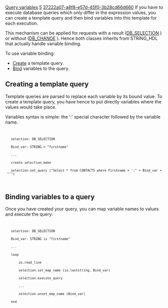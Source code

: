 [[Property:title|Query variables]]
[[Property:weight|5]]
[[Property:uuid|37222a07-a8f8-e57d-45f0-3b28cd66d660]]
If you have to execute database queries which only differ in the expression values, you can create a template query and then bind variables into this template for each execution.

This mechanism can be applied for requests with a result ([[ref:/libraries/store/reference/db_selection_chart|DB_SELECTION]] ) or without ([[ref:/libraries/store/reference/db_change_chart|DB_CHANGE]] ). Hence both classes inherits from STRING_HDL that actually handle variable binding.

To use variable binding:
*  [[#create|Create]]  a template query. 
*  [[#bind|Bind]]  variables to the query. 

==Creating a template query==

Template queries are parsed to replace each variable by its bound value. To create a template query, you have hence to put directly variables where the values would take place.

Variables syntax is simple: the ':' special character followed by the variable name.
<code>
	selection: DB_SELECTION
	Bind_var: STRING = "firstname"
	...
	create selection.make
	selection.set_query ("Select * from CONTACTS where Firstname = ':" + Bind_var + "'")
</code>

{{note|The code example shows how to bind variables to a [[ref:/libraries/store/reference/db_selection_chart|DB_SELECTION]]  object but the mechanism is exactly the same for [[ref:/libraries/store/reference/db_change_chart|DB_CHANGE]]  objects. }}

==Binding variables to a query==

Once you have created your query, you can map variable names to values and execute the query:
<code>
	selection: DB_SELECTION
	Bind_var: STRING is "firstname"
	...
	loop
		io.read_line
		selection.set_map_name (io.laststring, Bind_var)
		selection.execute_query
		...
		selection.unset_map_name (Bind_var)
	end
</code>

{{seealso|<br/>
[[Database Selection|Performing a database selection.]]  <br/>
[[Data Modification|Modifying database content.]]  <br/>
}}




